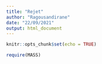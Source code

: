 ```yaml
---
title: "Rejet"
author: "Ragousandirane"
date: "22/09/2021"
output: html_document
---
```


```r
knitr::opts_chunk$set(echo = TRUE)
```

```r
require(MASS)
```

```r
```


```r
```


```r
```


```r
```


```r
```


```r
```

```r
```


```r
```


```r
```

```r
```


```r
```


```r
```

```r
```


```r
```


```r
```

```r
```


```r
```


```r
```

```r
```


```r
```


```r
```

```r
```


```r
```


```r
```

```r
```


```r
```


```r
```

```r
```


```r
```


```r
```

```r
```


```r
```


```r
```

```r
```


```r
```


```r
```

```r
```


```r
```


```r
```
